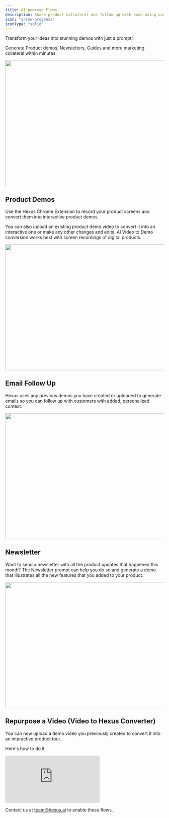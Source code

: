 ```yaml
---
title: AI-powered Flows
description: Share product collateral and follow up with ease using our AI workflows.
icon: "arrow-progress"
iconType: "solid"
---
```


Transform your ideas into stunning demos with just a prompt! 

Generate Product demos, Newsletters, Guides and more marketing collateral within minutes.

<img height="400" width="800" src="/images/ai-studio-2.gif" />


## Product Demos
Use the Hexus Chrome Extension to record your product screens and convert them into interactive product demos.

You can also upload an existing product demo video to convert it into an interactive one or make any other changes and edits. AI Video to Demo conversion works best with screen recordings of digital products.

<img height="400" width="800" src="/images/ai-studio-1.png" />

## Email Follow Up
Hexus uses any previous demos you have created or uploaded to generate emails so you can follow up with customers with added, personalized context.

<img height="400" width="800" src="/images/ai-studio-3.png" />

## Newsletter
Want to send a newsletter with all the product updates that happened this month? The Newsletter prompt can help you do so and generate a demo that illustrates all the new features that you added to your product.

<img height="400" width="800" src="/images/ai-studio-4.png" />

## Repurpose a Video (Video to Hexus Converter)
You can now upload a demo video you previously created to convert it into an interactive product tour.

Here's how to do it.

<div style={{ position: 'relative', width: '100%', paddingTop: '55%' }}>
    <iframe
        src="https://app.usehexus.com/embed/3a3824d5-0ffa-42d7-adba-cde254a56167?refid="
        title="Hexus Video to Flow Converter"
        frameborder="0"
        allow="accelerometer; autoplay; clipboard-write; encrypted-media; gyroscope; picture-in-picture"
        allowfullscreen
        style={{ position: 'absolute', top: 0, left: 0, width: '100%', height: '100%' }}
    ></iframe>
</div>

Contact us at [team@hexus.ai](mailto:team@hexus.ai) to enable these flows.